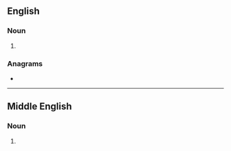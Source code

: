 ==English==

===Noun===
{{head|en|noun plural form}}

# {{plural of|blower|lang=en}}

===Anagrams===
* {{anagrams|en|Bowlers|Wrobels|bowlers|worbles}}

----

==Middle English==

===Noun===
{{head|enm|noun plural form}}

# {{plural form of|blower|lang=enm}}